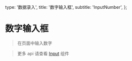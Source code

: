   type: '数据录入',
  title: '数字输入框',
  subtitle: 'InputNumber',
};

# 数字输入框

> 在页面中输入数字


<Snapshot title="简单使用" path="input-number/examples/default" lang="tsx" cols={5} />

<Snapshot title="最大值 & 最小值" path="input-number/examples/maxmin" lang="tsx" cols={5} />

<Snapshot title="自定义格式" path="input-number/examples/formatter" lang="tsx" cols={5} />



<MBox text={api} />

> 更多 api 请查看 [Input](/neko-ui/#/input) 组件
